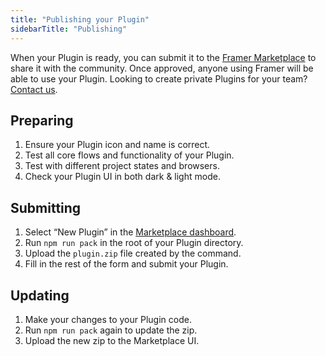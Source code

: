 ```yaml
---
title: "Publishing your Plugin"
sidebarTitle: "Publishing"
---
```


When your Plugin is ready, you can submit it to the [Framer Marketplace](https://www.framer.com/marketplace/plugins/) to share it with the community. Once approved, anyone using Framer will be able to use your Plugin. Looking to create private Plugins for your team? [Contact us](https://www.framer.com/plugins/#enterprise-upsell-1).

## Preparing

1. Ensure your Plugin icon and name is correct.
2. Test all core flows and functionality of your Plugin.
3. Test with different project states and browsers.
4. Check your Plugin UI in both dark & light mode.

## Submitting

1. Select “New Plugin”  in the [Marketplace dashboard](https://www.framer.com/marketplace/dashboard/plugins/).
2. Run `npm run pack` in the root of your Plugin directory.
3. Upload the `plugin.zip` file created by the command.
4. Fill in the rest of the form and submit your Plugin.

## Updating

1. Make your changes to your Plugin code.
2. Run `npm run pack` again to update the zip.
3. Upload the new zip to the Marketplace UI.
